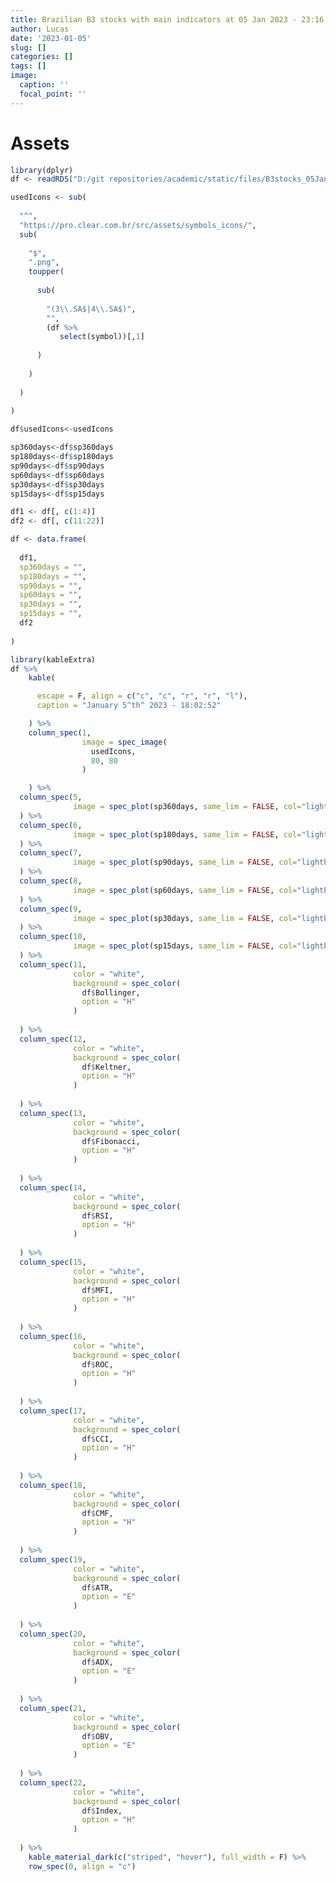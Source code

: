```yaml
---
title: Brazilian B3 stocks with main indicators at 05 Jan 2023 - 23:16:28 (GMT-3)
author: Lucas
date: '2023-01-05'
slug: []
categories: []
tags: []
image:
  caption: ''
  focal_point: ''
---
```


# Assets

```r
library(dplyr)
df <- readRDS("D:/git repositories/academic/static/files/B3stocks_05Jan2023_23+16+28.rds")

usedIcons <- sub(
  
  "^",
  "https://pro.clear.com.br/src/assets/symbols_icons/",
  sub(
    
    "$",
    ".png",
    toupper(
      
      sub(
        
        "(3\\.SA$|4\\.SA$)",
        "",
        (df %>%
           select(symbol))[,1]
        
      )
      
    )
    
  )
  
)

df$usedIcons<-usedIcons

sp360days<-df$sp360days
sp180days<-df$sp180days
sp90days<-df$sp90days
sp60days<-df$sp60days
sp30days<-df$sp30days
sp15days<-df$sp15days

df1 <- df[, c(1:4)]
df2 <- df[, c(11:22)]

df <- data.frame(
  
  df1,
  sp360days = "",
  sp180days = "",
  sp90days = "",
  sp60days = "",
  sp30days = "",
  sp15days = "",
  df2
  
)
```

```r
library(kableExtra)
df %>%
    kable(

      escape = F, align = c("c", "c", "r", "r", "l"),
      caption = "January 5^th^ 2023 - 18:02:52"

    ) %>%
    column_spec(1,
                image = spec_image(
                  usedIcons,
                  80, 80
                )

    ) %>%
  column_spec(5,
              image = spec_plot(sp360days, same_lim = FALSE, col="lightblue", type="l")
  ) %>%
  column_spec(6,
              image = spec_plot(sp180days, same_lim = FALSE, col="lightblue", type="l")
  ) %>%
  column_spec(7,
              image = spec_plot(sp90days, same_lim = FALSE, col="lightblue", type="l")
  ) %>%
  column_spec(8,
              image = spec_plot(sp60days, same_lim = FALSE, col="lightblue", type="l")
  ) %>%
  column_spec(9,
              image = spec_plot(sp30days, same_lim = FALSE, col="lightblue", type="l")
  ) %>%
  column_spec(10,
              image = spec_plot(sp15days, same_lim = FALSE, col="lightblue", type="l")
  ) %>%
  column_spec(11,
              color = "white",
              background = spec_color(
                df$Bollinger,
                option = "H"
              )
              
  ) %>%
  column_spec(12,
              color = "white",
              background = spec_color(
                df$Keltner,
                option = "H"
              )
              
  ) %>%
  column_spec(13,
              color = "white",
              background = spec_color(
                df$Fibonacci,
                option = "H"
              )
              
  ) %>%
  column_spec(14,
              color = "white",
              background = spec_color(
                df$RSI,
                option = "H"
              )
              
  ) %>%
  column_spec(15,
              color = "white",
              background = spec_color(
                df$MFI,
                option = "H"
              )
              
  ) %>%
  column_spec(16,
              color = "white",
              background = spec_color(
                df$ROC,
                option = "H"
              )
              
  ) %>%
  column_spec(17,
              color = "white",
              background = spec_color(
                df$CCI,
                option = "H"
              )
              
  ) %>%
  column_spec(18,
              color = "white",
              background = spec_color(
                df$CMF,
                option = "H"
              )
              
  ) %>%
  column_spec(19,
              color = "white",
              background = spec_color(
                df$ATR,
                option = "E"
              )
              
  ) %>%
  column_spec(20,
              color = "white",
              background = spec_color(
                df$ADX,
                option = "E"
              )
              
  ) %>%
  column_spec(21,
              color = "white",
              background = spec_color(
                df$OBV,
                option = "E"
              )
              
  ) %>%
  column_spec(22,
              color = "white",
              background = spec_color(
                df$Index,
                option = "H"
              )
              
  ) %>%
    kable_material_dark(c("striped", "hover"), full_width = F) %>%
    row_spec(0, align = "c")
```